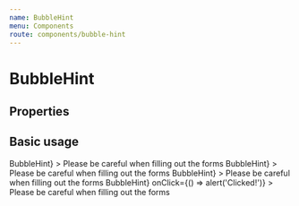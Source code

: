 ```yaml
---
name: BubbleHint
menu: Components
route: components/bubble-hint
---
```



# BubbleHint

## Properties

<Props of={BubbleHint} />

## Basic usage

<Playground>
    <BubbleHintWrapper>
        <BubbleHint
            placement="top"
            trigger={<Button>BubbleHint</Button>}
        >
            <Paragraph size="small">
                Please be careful when filling out the forms
            </Paragraph>
        </BubbleHint>
    </BubbleHintWrapper>
</Playground>

<Playground>
    <BubbleHintWrapper>
        <BubbleHint
            popupAlign="left"
            placement="right"
            trigger={<Button>BubbleHint</Button>}
        >
            <Paragraph size="small">
                Please be careful when filling out the forms
            </Paragraph>
        </BubbleHint>
    </BubbleHintWrapper>
</Playground>

<Playground>
    <BubbleHintWrapper>
        <BubbleHint
            placement="bottom"
            trigger={<Button>BubbleHint</Button>}
        >
            <Paragraph size="small">
                Please be careful when filling out the forms
            </Paragraph>
        </BubbleHint>
    </BubbleHintWrapper>
</Playground>

<Playground>
    <BubbleHintWrapper>
        <BubbleHint
            placement="left"
            trigger={<Button>BubbleHint</Button>}
            onClick={() => alert('Clicked!')}
        >
            <Paragraph size="small">
                Please be careful when filling out the forms
            </Paragraph>
        </BubbleHint>
    </BubbleHintWrapper>
</Playground>
